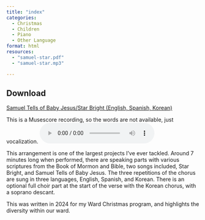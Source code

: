 ```yaml
---
title: "index"
categories:
  - Christmas
  - Children
  - Piano
  - Other Language
format: html
resources:
  - "samuel-star.pdf"
  - "samuel-star.mp3"

---
```


::: {.callout-note icon=false}
## Download
[Samuel Tells of Baby Jesus/Star Bright (English, Spanish, Korean)](samuel-star.pdf)
:::

This is a Musescore recording, so the words are not available, just vocalization.
<audio controls>
<source src="samuel-star.mp3" type="audio/mpeg">
</audio> 

This arrangement is one of the largest projects I've ever tackled. Around 7 minutes long when performed, there are speaking parts with various scriptures from the Book of Mormon and Bible, two songs included, Star Bright, and Samuel Tells of Baby Jesus. The three repetitions of the chorus are sung in three languages, English, Spanish, and Korean. There is an optional full choir part at the start of the verse with the Korean chorus, with a soprano descant.

This was written in 2024 for my Ward Christmas program, and highlights the diversity within our ward.